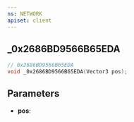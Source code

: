 ```yaml
---
ns: NETWORK
apiset: client
---
```

## _0x2686BD9566B65EDA

```c
// 0x2686BD9566B65EDA
void _0x2686BD9566B65EDA(Vector3 pos);
```


## Parameters
* **pos**: